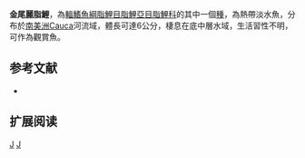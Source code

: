 {{Speciesbox 
| taxon = Astyanax aurocaudatus
| status = NE
| status_system = IUCN3.1
| authority =  [[Eigenmann|Eigenmann]], 1913
| synonyms = *''Carlastyanax aurocaudatus''<br /><small>Eigenmann, 1913</small>
}}
'''金尾麗脂鯉'''，為[[輻鰭魚綱|輻鰭魚綱]][[脂鯉目|脂鯉目]][[脂鯉亞目|脂鯉亞目]][[脂鯉科|脂鯉科]]的其中一個[[種|種]]，為熱帶淡水魚，分布於[[南美洲|南美洲]]Cauca河流域，體長可達6公分，棲息在底中層水域，生活習性不明，可作為觀賞魚。

==参考文献==
{{refbegin}}
*{{FishBase_species|genus=Astyanax|species=aurocaudatus|year=2013|month=11}}
{{refend}}

== 扩展阅读 ==
{{refbegin}}
{{wikispecies-inline|Astyanax aurocaudatus|金尾麗脂鯉}}
{{refend}}
{{Taxonbar|from=Q6421179}}

[[Category:觀賞魚|J]]
[[Category:麗脂鯉屬|J]]


{{魚類小作品}}